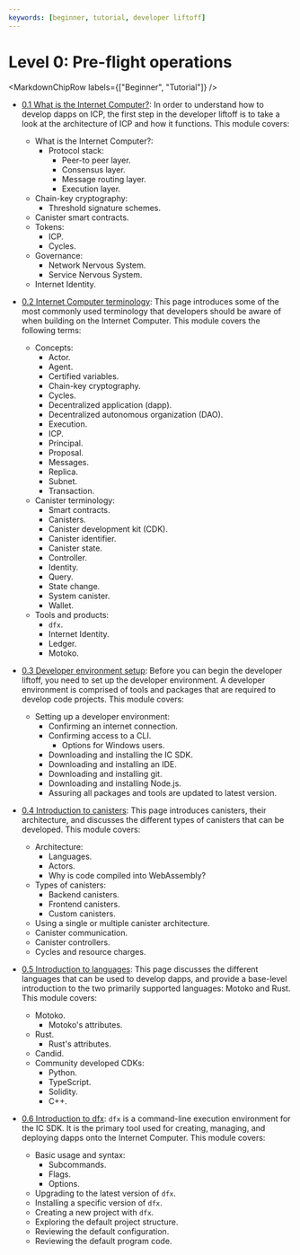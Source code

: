 ```yaml
---
keywords: [beginner, tutorial, developer liftoff]
---
```



# Level 0: Pre-flight operations

<MarkdownChipRow labels={["Beginner", "Tutorial"]} />

- [0.1 What is the Internet Computer?](/docs/current/tutorials/developer-liftoff/level-0/ic-overview): In order to understand how to develop dapps on ICP, the first step in the developer liftoff is to take a look at the architecture of ICP and how it functions. This module covers:
    - What is the Internet Computer?:
        - Protocol stack:
            - Peer-to peer layer.
            - Consensus layer.
            - Message routing layer.
            - Execution layer.
    - Chain-key cryptography:
        - Threshold signature schemes.
    - Canister smart contracts.
    - Tokens:
        - ICP.
        - Cycles.
    - Governance:
        - Network Nervous System.
        - Service Nervous System.
    - Internet Identity.

- [0.2 Internet Computer terminology](/docs/current/tutorials/developer-liftoff/level-0/ic-terms): This page introduces some of the most commonly used terminology that developers should be aware of when building on the Internet Computer. This module covers the following terms:
    - Concepts:
        - Actor.
        - Agent.
        - Certified variables.
        - Chain-key cryptography.
        - Cycles.
        - Decentralized application (dapp).
        - Decentralized autonomous organization (DAO).
        - Execution.
        - ICP.
        - Principal.
        - Proposal.
        - Messages.
        - Replica.
        - Subnet.
        - Transaction.
    - Canister terminology:
        - Smart contracts.
        - Canisters.
        - Canister development kit (CDK).
        - Canister identifier.
        - Canister state.
        - Controller.
        - Identity.
        - Query.
        - State change.
        - System canister.
        - Wallet.
    - Tools and products:
        - `dfx`.
        - Internet Identity.
        - Ledger.
        - Motoko.

- [0.3 Developer environment setup](/docs/current/tutorials/developer-liftoff/level-0/dev-env): Before you can begin the developer liftoff, you need to set up the developer environment. A developer environment is comprised of tools and packages that are required to develop code projects. This module covers:
    - Setting up a developer environment:
        - Confirming an internet connection.
        - Confirming access to a CLI.
            - Options for Windows users.
        - Downloading and installing the IC SDK.
        - Downloading and installing an IDE.
        - Downloading and installing git.
        - Downloading and installing Node.js.
        - Assuring all packages and tools are updated to latest version.

- [0.4 Introduction to canisters](/docs/current/tutorials/developer-liftoff/level-0/intro-canisters): This page introduces canisters, their architecture, and discusses the different types of canisters that can be developed. This module covers:
    - Architecture:
        - Languages.
        - Actors.
        - Why is code compiled into WebAssembly?
    - Types of canisters:
        - Backend canisters.
        - Frontend canisters.
        - Custom canisters.
    - Using a single or multiple canister architecture.
    - Canister communication.
    - Canister controllers.
    - Cycles and resource charges.

- [0.5 Introduction to languages](/docs/current/tutorials/developer-liftoff/level-0/intro-languages): This page discusses the different languages that can be used to develop dapps, and provide a base-level introduction to the two primarily supported languages: Motoko and Rust. This module covers:
    - Motoko.
        - Motoko's attributes.
    - Rust.
        - Rust's attributes.
    - Candid.
    - Community developed CDKs:
        - Python.
        - TypeScript.
        - Solidity.
        - C++.

- [0.6 Introduction to dfx](/docs/current/tutorials/developer-liftoff/level-0/intro-dfx): `dfx` is a command-line execution environment for the IC SDK. It is the primary tool used for creating, managing, and deploying dapps onto the Internet Computer. This module covers:
    - Basic usage and syntax:
        - Subcommands.
        - Flags.
        - Options.
    - Upgrading to the latest version of `dfx`.
    - Installing a specific version of `dfx`.
    - Creating a new project with `dfx`.
    - Exploring the default project structure.
    - Reviewing the default configuration.
    - Reviewing the default program code.

